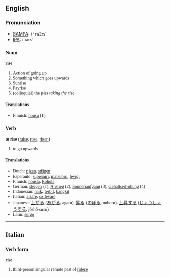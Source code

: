 ==English==
=== Pronunciation ===
*[[w:SAMPA|SAMPA]]: /<tt>"raIz</tt>/
*[[w:IPA|IPA]]: <font style="font-family:lucida sans unicode">/ˈɹaɪz/


=== Noun ===
'''rise'''
# Action of going up
# Something which goes upwards
# Sunrise
# Payrise
# (colloquial) the piss ''taking the rise''

====Translations====

*Finnish: [[nousu]] (1)

=== Verb ===
'''to rise''' ([[raise]], [[rose]], [[risen]])
# to go upwards

==== Translations ====
*Dutch: [[rijzen]], [[stijgen]]
*Esperanto: [[supreniri]], [[malsubiri]], [[leviĝi]]
*Finnish: [[nousta]], [[kohota]]
*German: [[steigen]] (1), [[Anstieg]] (2), [[Sonnenaufgang]] (3), [[Gehaltserhöhung]] (4)
*Indonesian: [[naik]], [[terbit]], [[bangkit]]
*Italian: [[alzare]], [[sollevare]]
*Japanese: [[上がる]] ([[あがる]], agaru), [[昇る]] ([[のぼる]], noboru), [[上昇]]する ([[じょうしょう]]する, jōshō-suru)
*Latin: [[surgo]]
----

==Italian==
===Verb form===
'''rise'''

# third-person singular remote past of [[ridere]]